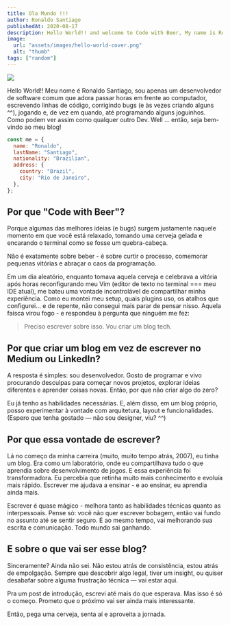 ```yaml
---
title: Ola Mundo !!!
author: Ronaldo Santiago
publishedAt: 2020-08-17
description: Hello World!! and welcome to Code with Beer, My name is Ronaldo Santiago, just an ordinary software engineer who loves to stay hours in front of a computer, writing several lines of code, killing bugs, ...
image:
  url: "assets/images/hello-world-cover.png"
  alt: "thumb"
tags: ["random"]
---
```



<Image 
  src={thumb} 
  class="cover"
  width={600} 
  format="webp" 
/>


Hello World!! Meu nome é Ronaldo Santiago, sou apenas um desenvolvedor de software comum que adora passar horas em frente ao computador, escrevendo linhas de código, corrigindo bugs (e às vezes criando alguns ^^), jogando e, de vez em quando, até programando alguns joguinhos. Como podem ver assim como qualquer outro Dev. Well ... então, seja bem-vindo ao meu blog!

```javascript showLineNumbers title="me"
const me = {
  name: "Ronaldo",
  lastName: "Santiago",
  nationality: "Brazilian",
  address: {
    country: "Brazil",
    city: "Rio de Janeiro",
  },
};
```

## Por que "Code with Beer"?

Porque algumas das melhores ideias (e bugs) surgem justamente naquele momento em que você está relaxado, tomando uma cerveja gelada e encarando o terminal como se fosse um quebra-cabeça.

Não é exatamente sobre beber - é sobre curtir o processo, comemorar pequenas vitórias e abraçar o caos da programação.

Em um dia aleatório, enquanto tomava aquela cerveja e celebrava a vitória após horas reconfigurando meu Vim (editor de texto no terminal === meu IDE atual), me bateu uma vontade incontrolável de compartilhar minha experiência. Como eu montei meu setup, quais plugins uso, os atalhos que configurei… e de repente, não consegui mais parar de pensar nisso. Aquela faísca virou fogo - e respondeu à pergunta que ninguém me fez:

> Preciso escrever sobre isso. Vou criar um blog tech.

## Por que criar um blog em vez de escrever no Medium ou LinkedIn?

A resposta é simples: sou desenvolvedor. Gosto de programar e vivo procurando desculpas para começar novos projetos, explorar ideias diferentes e aprender coisas novas. Então, por que não criar algo do zero?

Eu já tenho as habilidades necessárias. E, além disso, em um blog próprio, posso experimentar à vontade com arquitetura, layout e funcionalidades. (Espero que tenha gostado — não sou designer, viu? ^^)

## Por que essa vontade de escrever?

Lá no começo da minha carreira (muito, muito tempo atrás, 2007), eu tinha um blog. Era como um laboratório, onde eu compartilhava tudo o que aprendia sobre desenvolvimento de jogos. E essa experiência foi transformadora. Eu percebia que retinha muito mais conhecimento e evoluía mais rápido. Escrever me ajudava a ensinar - e ao ensinar, eu aprendia ainda mais.

Escrever é quase mágico - melhora tanto as habilidades técnicas quanto as interpessoais. Pense só: você não quer escrever bobagem, então vai fundo no assunto até se sentir seguro. E ao mesmo tempo, vai melhorando sua escrita e comunicação. Todo mundo sai ganhando.

## E sobre o que vai ser esse blog?

Sinceramente? Ainda não sei. Não estou atrás de consistência, estou atrás de empolgação. Sempre que descobrir algo legal, tiver um insight, ou quiser desabafar sobre alguma frustração técnica — vai estar aqui.

Pra um post de introdução, escrevi até mais do que esperava. Mas isso é só o começo. Prometo que o próximo vai ser ainda mais interessante.

Então, pega uma cerveja, senta aí e aproveita a jornada.

